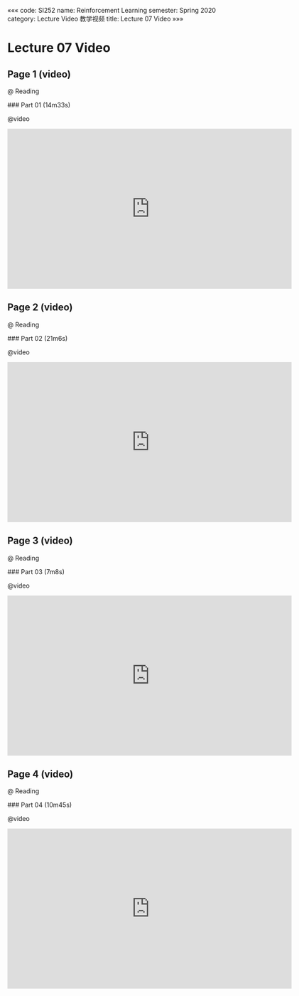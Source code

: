 «««
code: SI252
name: Reinforcement Learning
semester: Spring 2020
category: Lecture Video 教学视频
title: Lecture 07 Video
»»»

# Lecture 07 Video

## Page 1 (video)

@ Reading

<div class="markdown-body">
### Part 01 (14m33s)
</div>

@video

<iframe src="https://watchsb.com/e/r99bm93j64ds.html" frameborder=0 marginwidth=0 marginheight=0 scrolling=no width=640 height=360 allowfullscreen></iframe>


## Page 2 (video)

@ Reading

<div class="markdown-body">
### Part 02 (21m6s)
</div>

@video

<iframe src="https://watchsb.com/e/he9e8qr9lu4w.html" frameborder=0 marginwidth=0 marginheight=0 scrolling=no width=640 height=360 allowfullscreen></iframe>


## Page 3 (video)

@ Reading

<div class="markdown-body">
### Part 03 (7m8s)
</div>

@video

<iframe src="https://watchsb.com/e/dpkq8y174ubj.html" frameborder=0 marginwidth=0 marginheight=0 scrolling=no width=640 height=360 allowfullscreen></iframe>


## Page 4 (video)

@ Reading

<div class="markdown-body">
### Part 04 (10m45s)
</div>

@video

<iframe src="https://watchsb.com/e/pou27zqnqxk5.html" frameborder=0 marginwidth=0 marginheight=0 scrolling=no width=640 height=360 allowfullscreen></iframe>


